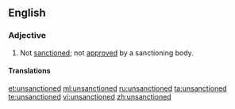 ==English==
===Adjective===
{{en-adj}}
# Not [[sanction]]ed; not [[approve]]d by a sanctioning body.

====Translations====
{{trans-top|not approved}}
{{trans-mid}}
{{trans-bottom}}

[[et:unsanctioned]]
[[ml:unsanctioned]]
[[ru:unsanctioned]]
[[ta:unsanctioned]]
[[te:unsanctioned]]
[[vi:unsanctioned]]
[[zh:unsanctioned]]